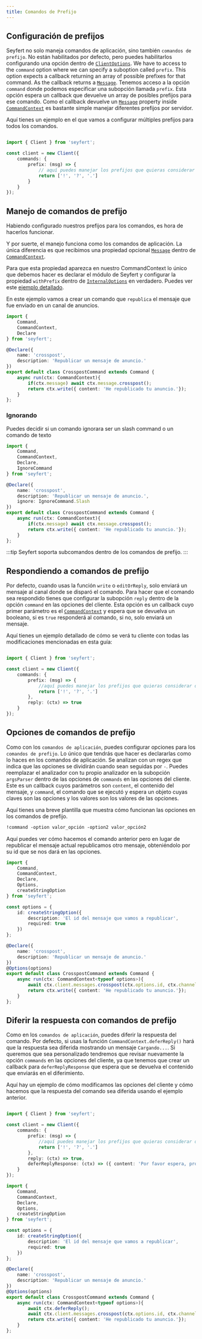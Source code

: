 ```yaml
---
title: Comandos de Prefijo
---
```



## Configuración de prefijos

Seyfert no solo maneja comandos de aplicación, sino también `comandos de prefijo`. No están habilitados por defecto, pero puedes habilitarlos configurando una opción dentro de [`ClientOptions`](https://github.com/tiramisulabs/seyfert/blob/455ed12b0ebcb3ddf55bc8b3274b0ce904becc62/src/client/client.ts#L230). We have to access to the `command` option where we can specify a suboption called `prefix`. This option expects a callback returning an array of possible prefixes for that command. As the callback returns a [`Message`](https://github.com/tiramisulabs/seyfert/blob/455ed12b0ebcb3ddf55bc8b3274b0ce904becc62/src/structures/Message.ts#L123). Tenemos acceso a la opción `command` donde podemos especificar una subopción llamada `prefix`. Esta opción espera un callback que devuelve un array de posibles prefijos para ese comando. Como el callback devuelve un [`Message`](https://github.com/tiramisulabs/seyfert/blob/455ed12b0ebcb3ddf55bc8b3274b0ce904becc62/src/structures/Message.ts#L123) property inside [`CommandContext`](https://github.com/tiramisulabs/seyfert/blob/455ed12b0ebcb3ddf55bc8b3274b0ce904becc62/src/commands/applications/chatcontext.ts#L24) es bastante simple manejar diferentes prefijos por servidor.

Aquí tienes un ejemplo en el que vamos a configurar múltiples prefijos para todos los comandos.

```ts showLineNumbers copy ins={4-9} wrap

import { Client } from 'seyfert';

const client = new Client({
    commands: {
        prefix: (msg) => {
            // aquí puedes manejar los prefijos que quieras considerar dependiendo de los datos del mensaje.
            return ['!', '?', '.']
        }
    }
});

```


## Manejo de comandos de prefijo

Habiendo configurado nuestros prefijos para los comandos, es hora de hacerlos funcionar.

Y por suerte, el manejo funciona como los comandos de aplicación. La única diferencia es que recibimos una propiedad opcional [`Message`](https://github.com/tiramisulabs/seyfert/blob/455ed12b0ebcb3ddf55bc8b3274b0ce904becc62/src/structures/Message.ts#L123) dentro de [`CommandContext`](https://github.com/tiramisulabs/seyfert/blob/455ed12b0ebcb3ddf55bc8b3274b0ce904becc62/src/commands/applications/chatcontext.ts#L24).

Para que esta propiedad aparezca en nuestro CommandContext lo único que debemos hacer es declarar el módulo de Seyfert y configurar la propiedad `withPrefix` dentro de [`InternalOptions`](https://github.com/tiramisulabs/seyfert/blob/455ed12b0ebcb3ddf55bc8b3274b0ce904becc62/src/commands/applications/shared.ts#L11) en verdadero. Puedes ver este [ejemplo detallado](/guides/declare-module#internal-options).


En este ejemplo vamos a crear un comando que `republica` el mensaje que fue enviado en un canal de anuncios.

```ts showLineNumbers copy
import { 
    Command,
    CommandContext,
    Declare
} from 'seyfert';

@Declare({
    name: 'crosspost',
    description: 'Republicar un mensaje de anuncio.'
})
export default class CrosspostCommand extends Command {
    async run(ctx: CommandContext){
        if(ctx.message) await ctx.message.crosspost();
        return ctx.write({ content: 'He republicado tu anuncio.'});
    }
};
```

### Ignorando 

Puedes decidir si un comando ignorara ser un slash command o un comando de texto
```ts showLineNumbers copy ins={5,11}
import { 
    Command,
    CommandContext,
    Declare,
    IgnoreCommand
} from 'seyfert';

@Declare({
    name: 'crosspost',
    description: 'Republicar un mensaje de anuncio.',
    ignore: IgnoreCommand.Slash
})
export default class CrosspostCommand extends Command {
    async run(ctx: CommandContext){
        if(ctx.message) await ctx.message.crosspost();
        return ctx.write({ content: 'He republicado tu anuncio.'});
    }
};
```
:::tip
Seyfert soporta subcomandos dentro de los comandos de prefijo.
:::

## Respondiendo a comandos de prefijo

Por defecto, cuando usas la función `write` o `editOrReply`, solo enviará un mensaje al canal donde se disparó el comando. Para hacer que el comando sea respondido tienes que configurar la subopción `reply` dentro de la opción `command` en las opciones del cliente. Esta opción es un callback cuyo primer parámetro es el [`CommandContext`](https://github.com/tiramisulabs/seyfert/blob/455ed12b0ebcb3ddf55bc8b3274b0ce904becc62/src/commands/applications/chatcontext.ts#L24) y espera que se devuelva un booleano, si es `true` responderá al comando, si no, solo enviará un mensaje.

Aquí tienes un ejemplo detallado de cómo se verá tu cliente con todas las modificaciones mencionadas en esta guía:

```ts showLineNumbers copy ins={9} wrap

import { Client } from 'seyfert';

const client = new Client({
    commands: {
        prefix: (msg) => {
            //aquí puedes manejar los prefijos que quieras considerar dependiendo de los datos del mensaje.
            return ['!', '?', '.']
        },
        reply: (ctx) => true
    }
});

```

## Opciones de comandos de prefijo

Como con los `comandos de aplicación`, puedes configurar opciones para los `comandos de prefijo`. Lo único que tendrás que hacer es declararlas como lo haces en los comandos de aplicación. Se analizan con un regex que indica que las opciones se dividirán cuando sean seguidas por `-`. Puedes reemplazar el analizador con tu propio analizador en la subopción `argsParser` dentro de las opciones de `commands` en las opciones del cliente. Este es un callback cuyos parámetros son `content`, el contenido del mensaje, y `command`, el comando que se ejecutó y espera un objeto cuyas claves son las opciones y los valores son los valores de las opciones.

Aquí tienes una breve plantilla que muestra cómo funcionan las opciones en los comandos de prefijo.

```txt hideLineNumbers title="Plantilla de Comando de Prefijo"
!command -option valor_opción -option2 valor_opción2
```


Aquí puedes ver cómo hacemos el comando anterior pero en lugar de republicar el mensaje actual republicamos otro mensaje, obteniéndolo por su id que se nos dará en las opciones.

```ts showLineNumbers copy
import { 
    Command,
    CommandContext,
    Declare,
    Options,
    createStringOption
} from 'seyfert';

const options = {
    id: createStringOption({
        description: 'El id del mensaje que vamos a republicar',
        required: true
    })
};

@Declare({
    name: 'crosspost',
    description: 'Republicar un mensaje de anuncio.'
})
@Options(options)
export default class CrosspostCommand extends Command {
    async run(ctx: CommandContext<typeof options>){
        await ctx.client.messages.crosspost(ctx.options.id, ctx.channelId);
        return ctx.write({ content: 'He republicado tu anuncio.'});
    }
};
```

## Diferir la respuesta con comandos de prefijo

Como en los `comandos de aplicación`, puedes diferir la respuesta del comando. Por defecto, si usas la función `CommandContext.deferReply()` hará que la respuesta sea diferida mostrando un mensaje `Cargando...`. Si queremos que sea personalizado tendremos que revisar nuevamente la opción `commands` en las opciones del cliente, ya que tenemos que crear un callback para `deferReplyResponse` que espera que se devuelva el contenido que enviarás en el diferimiento.

Aquí hay un ejemplo de cómo modificamos las opciones del cliente y cómo hacemos que la respuesta del comando sea diferida usando el ejemplo anterior.

<Tabs>
<TabItem label='index.ts'>

```ts showLineNumbers copy ins={10} wrap

import { Client } from 'seyfert';

const client = new Client({
    commands: {
        prefix: (msg) => {
            //aquí puedes manejar los prefijos que quieras considerar dependiendo de los datos del mensaje.
            return ['!', '?', '.']
        },
        reply: (ctx) => true,
        deferReplyResponse: (ctx) => ({ content: 'Por favor espera, procesando tu solicitud...' })
    }
});

```
</TabItem>
<TabItem label='command.ts'>

```ts showLineNumbers copy
import { 
    Command,
    CommandContext,
    Declare,
    Options,
    createStringOption
} from 'seyfert';

const options = {
    id: createStringOption({
        description: 'El id del mensaje que vamos a republicar',
        required: true
    })
};

@Declare({
    name: 'crosspost',
    description: 'Republicar un mensaje de anuncio.'
})
@Options(options)
export default class CrosspostCommand extends Command {
    async run(ctx: CommandContext<typeof options>){
        await ctx.deferReply();
        await ctx.client.messages.crosspost(ctx.options.id, ctx.channelId);
        return ctx.write({ content: 'He republicado tu anuncio.'});
    }
};
```
</TabItem>
</Tabs>